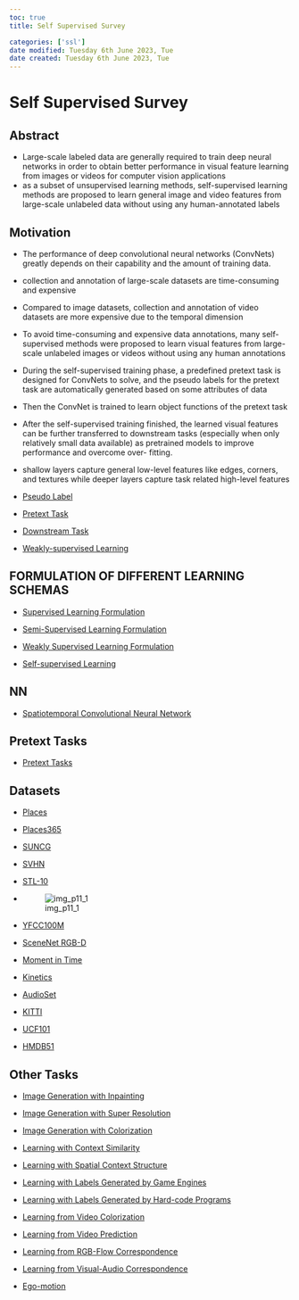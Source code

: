 ```yaml
---
toc: true
title: Self Supervised Survey

categories: ['ssl']
date modified: Tuesday 6th June 2023, Tue
date created: Tuesday 6th June 2023, Tue
---
```


# Self Supervised Survey


## Abstract
- Large-scale labeled data are generally required to train deep neural networks in order to obtain better performance in visual feature learning from images or videos for computer vision applications 
- as a subset of unsupervised learning methods, self-supervised learning methods are proposed to learn general image and video features from large-scale unlabeled data without using any human-annotated labels 

## Motivation
- The performance of deep convolutional neural networks (ConvNets) greatly depends on their capability and the amount of training data. 
- collection and annotation of large-scale datasets are time-consuming and expensive 
- Compared to image datasets, collection and annotation of video datasets are more expensive due to the temporal dimension 
- To avoid time-consuming and expensive data annotations, many self-supervised methods were proposed to learn visual features from large-scale unlabeled images or videos without using any human annotations 
- During the self-supervised training phase, a predefined pretext task is designed for ConvNets to solve, and the pseudo labels for the pretext task are automatically generated based on some attributes of data 
- Then the ConvNet is trained to learn object functions of the pretext task 
- After the self-supervised training finished, the learned visual features can be further transferred to downstream tasks (especially when only relatively small data available) as pretrained models to improve performance and overcome over- fitting. 
- shallow layers capture general low-level features like edges, corners, and textures while deeper layers capture task related high-level features 

- [Pseudo Label](Pseudo Label.qmd)

- [Pretext Task](Pretext Task.qmd)

- [Downstream Task](Downstream Task.qmd)

- [Weakly-supervised Learning](Weakly-supervised Learning.qmd)

## FORMULATION OF DIFFERENT LEARNING SCHEMAS
- [Supervised Learning Formulation](Supervised Learning Formulation.qmd)

- [Semi-Supervised Learning Formulation](Semi-Supervised Learning Formulation.qmd)

- [Weakly Supervised Learning Formulation](Weakly Supervised Learning Formulation.qmd)
- [Self-supervised Learning](Self-supervised Learning.qmd)

## NN
- [Spatiotemporal Convolutional Neural Network](Spatiotemporal Convolutional Neural Network.qmd)

## Pretext Tasks
- [Pretext Tasks](Pretext Tasks.qmd)

## Datasets
- [Places](Places.qmd)

- [Places365](Places365.qmd)

- [SUNCG](SUNCG.qmd)

- [SVHN](SVHN.qmd)

- [STL-10](STL-10.qmd)
- ![img_p11_1](img_p11_1.png) 

- [YFCC100M](YFCC100M.qmd)

- [SceneNet RGB-D](SceneNet RGB-D.qmd)
- [Moment in Time](Moment in Time.qmd)

- [Kinetics](Kinetics.qmd)

- [AudioSet](AudioSet.qmd)

- [KITTI](KITTI.qmd)

- [UCF101](UCF101.qmd)

- [HMDB51](HMDB51.qmd) 

## Other Tasks
- [Image Generation with Inpainting](Image Generation with Inpainting.qmd)

- [Image Generation with Super Resolution](Image Generation with Super Resolution.qmd)

- [Image Generation with Colorization](Image Generation with Colorization.qmd)

- [Learning with Context Similarity](Learning with Context Similarity.qmd)

- [Learning with Spatial Context Structure](Learning with Spatial Context Structure.qmd)

- [Learning with Labels Generated by Game Engines](Learning with Labels Generated by Game Engines.qmd)

- [Learning with Labels Generated by Hard-code Programs](Learning with Labels Generated by Hard-code Programs.qmd)

- [Learning from Video Colorization](Learning from Video Colorization.qmd)

- [Learning from Video Prediction](Learning from Video Prediction.qmd)

- [Learning from RGB-Flow Correspondence](Learning from RGB-Flow Correspondence.qmd)

- [Learning from Visual-Audio Correspondence](Learning from Visual-Audio Correspondence.qmd)

- [Ego-motion](Ego-motion.qmd)



